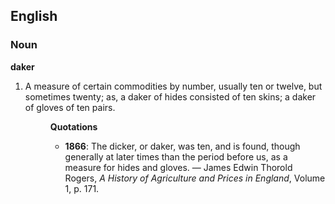 ==English==
===Noun===
'''daker'''
#A measure of certain commodities by number, usually ten or twelve, but sometimes twenty; as, a daker of hides consisted of ten skins; a daker of gloves of ten pairs.
#:'''Quotations'''
#:*'''1866''': The dicker, or daker, was ten, and is found, though generally at later times than the period before us, as a measure for hides and gloves. &mdash; James Edwin Thorold Rogers, ''A History of Agriculture and Prices in England'', Volume 1, p. 171.